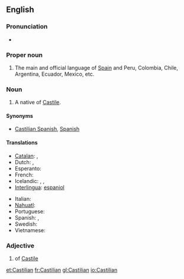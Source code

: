 ==English==
{{wikipedia}}

===Pronunciation===
* {{audio|en-us-Castilian.ogg|Audio (US)}}

===Proper noun===
{{en-proper noun}}

# The main and official language of [[Spain]] and Peru, Colombia, Chile, Argentina, Ecuador, Mexico, etc.

===Noun===
{{en-noun}}

# A native of [[Castile]].

====Synonyms====
* {{sense|language}} [[Castilian Spanish]], [[Spanish]]

====Translations====
{{trans-top|Language}}
* [[Catalan]]: {{t+|ca|castellà}}, {{t+|ca|espanyol}}
* Dutch: {{t-|nl|Castilliaans}}, {{t+|nl|Spaans}}
* Esperanto: {{t+|eo|hispana|xs=Esperanto}}
* French: {{t+|fr|castillan}}
* Icelandic: {{t-|is|kastilíska|f}}, {{t+|is|spænska|f}}, {{t-|is|spánska|f}}
* [[Interlingua]]: [[espaniol]]
{{trans-mid}}
* Italian: {{t-|it|castigliano|m}}
* [[Nahuatl]]: {{t|nah|Caxtillahtōlli|xs=Nahuatl}}
* Portuguese: {{t+|pt|espanhol}}
* Spanish: {{t+|es|castellano|m}}, {{t+|es|español|m}}
* Swedish: {{t-|sv|kastillianska}}
* Vietnamese: {{t-|vi|tiếng Tây ban nha|xs=Vietnamese}}
{{trans-bottom}}

===Adjective===
{{en-adj|-}}

# of [[Castile]]

[[et:Castilian]]
[[fr:Castilian]]
[[gl:Castilian]]
[[io:Castilian]]